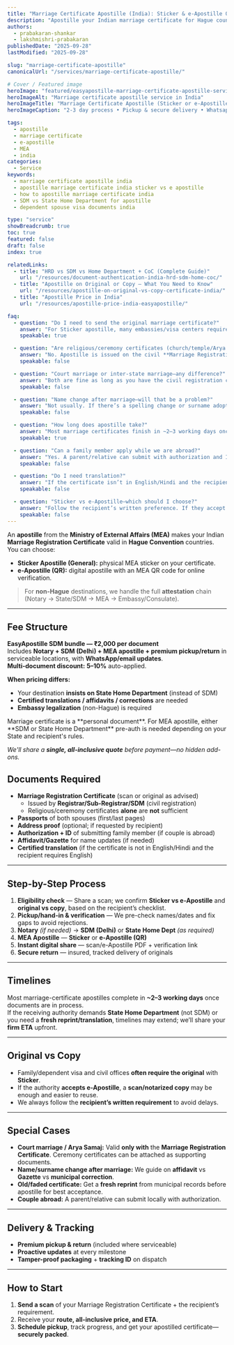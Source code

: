 ```yaml
---
title: "Marriage Certificate Apostille (India): Sticker & e-Apostille QR"
description: "Apostille your Indian marriage certificate for Hague countries—choose Sticker (physical) or e-Apostille (QR). Simple fees, required documents, 2–3 day timelines, pickup, tracking, and secure return."
authors:
  - prabakaran-shankar
  - lakshmishri-prabakaran
publishedDate: "2025-09-28"
lastModified: "2025-09-28"

slug: "marriage-certificate-apostille"
canonicalUrl: "/services/marriage-certificate-apostille/"

# Cover / Featured image
heroImage: "featured/easyapostille-marriage-certificate-apostille-service-india.png"
heroImageAlt: "Marriage certificate apostille service in India"
heroImageTitle: "Marriage Certificate Apostille (Sticker or e-Apostille QR)"
heroImageCaption: "2-3 day process • Pickup & secure delivery • Whatsapp updates"

tags:
  - apostille
  - marriage certificate
  - e-apostille
  - MEA
  - india
categories:
  - Service
keywords:
  - marriage certificate apostille india
  - apostille marriage certificate india sticker vs e apostille
  - how to apostille marriage certificate india
  - SDM vs State Home Department for apostille
  - dependent spouse visa documents india

type: "service"
showBreadcrumb: true
toc: true
featured: false
draft: false
index: true

relatedLinks:
  - title: "HRD vs SDM vs Home Department + CoC (Complete Guide)"
    url: "/resources/document-authentication-india-hrd-sdm-home-coc/"
  - title: "Apostille on Original or Copy — What You Need to Know"
    url: "/resources/apostille-on-original-vs-copy-certificate-india/"
  - title: "Apostille Price in India"
    url: "/resources/apostille-price-india-easyapostille/"

faq:
  - question: "Do I need to send the original marriage certificate?"
    answer: "For Sticker apostille, many embassies/visa centers require the original. For e-Apostille (QR), a scan may be accepted—only if your recipient’s checklist allows. We confirm before payment."
    speakable: true

  - question: "Are religious/ceremony certificates (church/temple/Arya Samaj) enough?"
    answer: "No. Apostille is issued on the civil **Marriage Registration Certificate** from the Registrar/Sub-Registrar/SDM. Ceremony certificates can be attached as supporting documents if you wish."
    speakable: false

  - question: "Court marriage or inter-state marriage—any difference?"
    answer: "Both are fine as long as you have the civil registration certificate. Inter-state documents may need translation if issued in a regional language."
    speakable: false

  - question: "Name change after marriage—will that be a problem?"
    answer: "Not usually. If there’s a spelling change or surname adoption, we may add an affidavit or Gazette copy. We’ll advise the simplest compliant path."
    speakable: false

  - question: "How long does apostille take?"
    answer: "Most marriage certificates finish in ~2–3 working days once in process. If your destination insists on State Home Department (instead of SDM) or a fresh reprint, timelines may extend. We share a firm ETA up front."
    speakable: true

  - question: "Can a family member apply while we are abroad?"
    answer: "Yes. A parent/relative can submit with authorization and ID copies. We’ll send the short checklist."
    speakable: false

  - question: "Do I need translation?"
    answer: "If the certificate isn’t in English/Hindi and the recipient requires English, a certified translation is recommended. We can arrange it."
    speakable: false

  - question: "Sticker vs e-Apostille—which should I choose?"
    answer: "Follow the recipient’s written preference. If they accept e-Apostille, it’s fast and shareable. If they demand physical verification, choose Sticker on the original."
    speakable: false
---
```




An **apostille** from the **Ministry of External Affairs (MEA)** makes your Indian **Marriage Registration Certificate** valid in **Hague Convention** countries. You can choose:

- **Sticker Apostille (General):** physical MEA sticker on your certificate.  
- **e-Apostille (QR):** digital apostille with an MEA QR code for online verification.

> For **non-Hague** destinations, we handle the full **attestation** chain (Notary → State/SDM → MEA → Embassy/Consulate).

---

## Fee Structure

**EasyApostille SDM bundle — ₹2,000 per document**  
Includes **Notary + SDM (Delhi) + MEA apostille + premium pickup/return** in serviceable locations, with **WhatsApp/email updates**.  
**Multi-document discount:** **5–10%** auto-applied.

**When pricing differs:**
- Your destination **insists on State Home Department** (instead of SDM)  
- **Certified translations / affidavits / corrections** are needed  
- **Embassy legalization** (non-Hague) is required


<CalloutBox type="info" class="mb-1">
  Marriage certificate is a <Anchor href="/services/personal-documents-apostille/">**personal document**</Anchor>. For MEA apostille, either <Anchor href="/resources/document-authentication-india-coc-hrd-vs-sdm-home-state-attestation/">**SDM or State Home Department**</Anchor> pre-auth is needed depending on your State and recipient's rules.

  _We'll share a **single, all-inclusive quote** before payment—no hidden add-ons._
</CalloutBox>


## Documents Required

- **Marriage Registration Certificate** (scan or original as advised)  
  - Issued by **Registrar/Sub-Registrar/SDM** (civil registration)  
  - Religious/ceremony certificates **alone** are **not** sufficient  
- **Passports** of both spouses (first/last pages)  
- **Address proof** (optional; if requested by recipient)  
- **Authorization + ID** of submitting family member (if couple is abroad)  
- **Affidavit/Gazette** for name updates (if needed)  
- **Certified translation** (if the certificate is not in English/Hindi and the recipient requires English)

---

## Step-by-Step Process

1. **Eligibility check** — Share a scan; we confirm **Sticker vs e-Apostille** and **original vs copy**, based on the recipient’s checklist.  
2. **Pickup/hand-in & verification** — We pre-check names/dates and fix gaps to avoid rejections.  
3. **Notary** *(if needed)* → **SDM (Delhi)** or **State Home Dept** *(as required)*  
4. **MEA Apostille** — **Sticker** or **e-Apostille (QR)**  
5. **Instant digital share** — scan/e-Apostille PDF + verification link  
6. **Secure return** — insured, tracked delivery of originals

---

## Timelines

Most marriage-certificate apostilles complete in **~2–3 working days** once documents are in process.  
If the receiving authority demands **State Home Department** (not SDM) or you need a **fresh reprint/translation**, timelines may extend; we’ll share your **firm ETA** upfront.

---

## Original vs Copy

- Family/dependent visa and civil offices **often require the original** with **Sticker**.  
- If the authority **accepts e-Apostille**, a **scan/notarized copy** may be enough and easier to reuse.  
- We always follow the **recipient’s written requirement** to avoid delays.

---

## Special Cases

- **Court marriage / Arya Samaj:** Valid **only with** the **Marriage Registration Certificate**. Ceremony certificates can be attached as supporting documents.  
- **Name/surname change after marriage:** We guide on **affidavit** vs **Gazette** vs **municipal correction**.  
- **Old/faded certificate:** Get a **fresh reprint** from municipal records before apostille for best acceptance.  
- **Couple abroad:** A parent/relative can submit locally with authorization.

---

## Delivery & Tracking

- **Premium pickup & return** (included where serviceable)  
- **Proactive updates** at every milestone  
- **Tamper-proof packaging** + **tracking ID** on dispatch

---

## How to Start

1. **Send a scan** of your Marriage Registration Certificate + the recipient’s requirement.  
2. Receive your **route, all-inclusive price, and ETA**.  
3. **Schedule pickup**, track progress, and get your apostilled certificate—**securely packed**.
